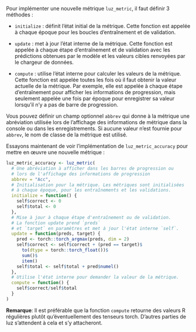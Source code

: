 Pour implémenter une nouvelle métrique `luz_metric`, il faut définir 3 méthodes :

-   `initialize` : définit l'état initial de la métrique. Cette fonction est appelée à chaque époque pour les boucles d'entraînement et de validation.

-   `update` : met à jour l'état interne de la métrique. Cette fonction est appelée à chaque étape d'entraînement et de validation avec les prédictions obtenues par le modèle et les valeurs cibles renvoyées par le chargeur de données.

-   `compute` : utilise l'état interne pour calculer les valeurs de la métrique. Cette fonction est appelée toutes les fois où il faut obtenir la valeur actuelle de la métrique. Par exemple, elle est appelée à chaque étape d'entraînement pour afficher les informations de progression, mais seulement appelée une fois par époque pour enregistrer sa valeur lorsqu'il n'y a pas de barre de progression.

Vous pouvez définir un champ optionnel `abbrev` qui donne à la métrique une abréviation utilisée lors de l'affichage des informations de métrique dans la console ou dans les enregistrements. Si aucune valeur n'est fournie pour `abbrev`, le nom de classe de la métrique est utilisé.

Essayons maintenant de voir l'implémentation de `luz_metric_accuracy` pour mettre en œuvre une nouvelle métrique :

```r
luz_metric_accuracy <- luz_metric(
  # Une abréviation à afficher dans les barres de progression ou 
  # lors de l'affichage des informations de progression
  abbrev = "Acc", 
  # Initialisation pour la métrique. Les métriques sont initialisées
  # à chaque époque, pour les entraînements et les validations.
  initialize = function() {
    self$correct <- 0
    self$total <- 0
  },
  # Mise à jour à chaque étape d'entraînement ou de validation.
  # La fonction update prend `preds` 
  # et `target` en paramètres et met à jour l'état interne `self`.
  update = function(preds, target) {
    pred <- torch::torch_argmax(preds, dim = 2)
    self$correct <- self$correct + (pred == target)$
      to(dtype = torch::torch_float())$
      sum()$
      item()
    self$total <- self$total + pred$numel()
  },
  # Utilise l'état interne pour demander la valeur de la métrique.
  compute = function() {
    self$correct/self$total
  }
)
```

**Remarque**: Il est préférable que la fonction `compute` retourne des valeurs R régulières plutôt qu'éventuellement des tenseurs torch. D'autres parties de luz s'attendent à cela et s'y attacheront.
